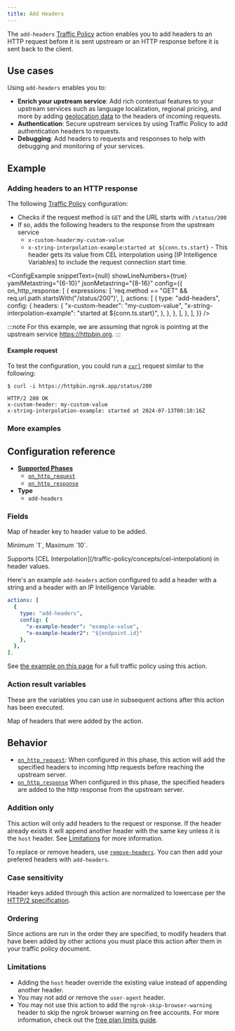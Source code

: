 ```yaml
---
title: Add Headers
---
```



The `add-headers` [Traffic Policy](/traffic-policy/) action enables you to add headers to an HTTP request before it is sent upstream or an HTTP response before it is sent back to the client.

## Use cases

Using `add-headers` enables you to:

- **Enrich your upstream service**: Add rich contextual features to your upstream services such as language localization, regional pricing, and more by adding [geolocation data](/traffic-policy/variables/ip-intel#client-ip-geo-location) to the headers of incoming requests.
- **Authentication**: Secure upstream services by using Traffic Policy to add authentication headers to requests.
- **Debugging**: Add headers to requests and responses to help with debugging and monitoring of your services.

## Example

### Adding headers to an HTTP response

The following [Traffic Policy](/docs/http/traffic-policy/)
configuration:

- Checks if the request method is `GET` and the URL starts with `/status/200`
- If so, adds the following headers to the response from the upstream service
  - `x-custom-header`:`my-custom-value`
  - `x-string-interpolation-example`:`started at ${conn.ts.start}` - This header gets its value from CEL interpolation using [IP Intelligence Variables] to include the request connection start time.

<ConfigExample
	snippetText={null}
	showLineNumbers={true}
	yamlMetastring="{6-10}"
	jsonMetastring="{8-16}"
	config={{
		on_http_response: [
			{
				expressions: [
					'req.method == "GET" && req.url.path.startsWith("/status/200")',
				],
				actions: [
					{
						type: "add-headers",
						config: {
							headers: {
								"x-custom-header": "my-custom-value",
								"x-string-interpolation-example": "started at ${conn.ts.start}",
							},
						},
					},
				],
			},
		],
	}}
/>

:::note
For this example, we are assuming that ngrok is pointing at the upstream service https://httpbin.org.
:::

#### Example request

To test the configuration, you could run a [`curl`](https://curl.se/docs/) request similar to the following:

```shell
$ curl -i https://httpbin.ngrok.app/status/200
```

```http
HTTP/2 200 OK
x-custom-header: my-custom-value
x-string-interpolation-example: started at 2024-07-13T00:10:16Z
```

### More examples

## Configuration reference

- [**Supported Phases**](/traffic-policy/concepts/phases/)
  - [`on_http_request`](/traffic-policy/concepts/phases/#on_http_request)
  - [`on_http_response`](/traffic-policy/concepts/phases/#on_http_response)
- **Type**
  - `add-headers`

### Fields

<Config>
	<ConfigItem title="headers" type="object" cel={true}>
		<p>Map of header key to header value to be added.</p>
		<p>Minimum `1`, Maximum `10`.</p>
		<p>
			Supports [CEL Interpolation](/traffic-policy/concepts/cel-interpolation)
			in header values.
		</p>
	</ConfigItem>
</Config>

Here's an example `add-headers` action configured to add a header with a string and a header with an IP Intelligence Variable.

```yaml
actions: [
  {
    type: "add-headers",
    config: {
      "x-example-header": "example-value",
      "x-example-header2": "${endpoint.id}"
    },
  },
],
```

See [the example on this page](#example) for a full traffic policy using this action.

### Action result variables

These are the variables you can use in subsequent actions after this action has been executed.

<Config>
	<ConfigItem title="actions.ngrok.add_headers.headers_added" type="object">
		<p>Map of headers that were added by the action.</p>
	</ConfigItem>
</Config>

## Behavior

- [`on_http_request`](/traffic-policy/concepts/phases/#on_http_request): When configured in this phase, this action will add the specified headers to incoming http requests before reaching the upstream server.
- [`on_http_response`](/traffic-policy/concepts/phases/#on_http_response) When configured in this phase, the specified headers are added to the http response from the upstream server.

### Addition only

This action will only add headers to the request or response. If the header already exists it will append another header with the same key unless it is the `host` header. See [Limitations](#limitations) for more information.

To replace or remove headers, use [`remove-headers`](/docs/traffic-policy/actions/remove-headers). You can then
add your prefered headers with `add-headers`.

### Case sensitivity

Header keys added through this action are normalized to lowercase per the [HTTP/2 specification](https://datatracker.ietf.org/doc/html/rfc7540#section-8.1.2).

### Ordering

Since actions are run in the order they are specified, to modify headers that have been added by other actions you must place this action after them in your traffic policy document.

### Limitations

- Adding the `host` header override the existing value instead of appending another header.
- You may not add or remove the `user-agent` header.
- You may not use this action to add the `ngrok-skip-browser-warning` header to skip the ngrok browser warning on free accounts. For more information, check out the [free plan limits guide](http://localhost:3000/docs/guides/limits/#why-is-there-an-interstitial-in-front-of-my-html-content).
